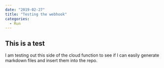 ```yaml
---
date: "2019-02-27"
title: "Testing the webhook"
categories:
  - Run
---
```


## This is a test
I am testing out this side of the cloud function to see if I can easily
generate markdown files and insert them into the repo.